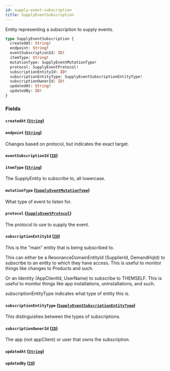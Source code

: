 ```yaml
---
id: supply-event-subscription
title: SupplyEventSubscription
---
```



Entity representing a subscription to supply events.


```graphql
type SupplyEventSubscription {
  createdAt: String!
  endpoint: String!
  eventSubscriptionId: ID!
  itemType: String!
  mutationType: SupplyEventMutationType!
  protocol: SupplyEventProtocol!
  subscriptionEntityId: ID!
  subscriptionEntityType: SupplyEventSubscriptionEntityType!
  subscriptionOwnerId: ID!
  updatedAt: String!
  updatedBy: ID!
}
```


### Fields

#### `createdAt` ([`String`](/developers/supplier-apis/supply-api/graphql/reference/scalars/string))




#### `endpoint` ([`String`](/developers/supplier-apis/supply-api/graphql/reference/scalars/string))

Changes based on protocol, but indicates the exact target.


#### `eventSubscriptionId` ([`ID`](/developers/supplier-apis/supply-api/graphql/reference/scalars/id))




#### `itemType` ([`String`](/developers/supplier-apis/supply-api/graphql/reference/scalars/string))

The SupplyEntity to subscribe to, all lowercase.


#### `mutationType` ([`SupplyEventMutationType`](/developers/supplier-apis/supply-api/graphql/reference/enums/supply-event-mutation-type))

What type of event to listen for.


#### `protocol` ([`SupplyEventProtocol`](/developers/supplier-apis/supply-api/graphql/reference/enums/supply-event-protocol))

The protocol to use to supply the event.


#### `subscriptionEntityId` ([`ID`](/developers/supplier-apis/supply-api/graphql/reference/scalars/id))

This is the "main" entity that is being subscribed to.

This can either be a ResonanceDomainEntityId (SupplierId, DemandHqId) to subscribe to an entity to which they have access.
This is useful to monitor things like changes to Products and such.

Or an Identity (AppClientId, UserName) to subscribe to THEMSELF.
This is useful to monitor things like app installations, uninstallations, and such.

subscriptionEntityType indicates what type of entity this is.


#### `subscriptionEntityType` ([`SupplyEventSubscriptionEntityType`](/developers/supplier-apis/supply-api/graphql/reference/enums/supply-event-subscription-entity-type))

This distinguishes between the types of subscriptions.


#### `subscriptionOwnerId` ([`ID`](/developers/supplier-apis/supply-api/graphql/reference/scalars/id))

The app (not appClient) or user that owns the subscription.


#### `updatedAt` ([`String`](/developers/supplier-apis/supply-api/graphql/reference/scalars/string))




#### `updatedBy` ([`ID`](/developers/supplier-apis/supply-api/graphql/reference/scalars/id))






